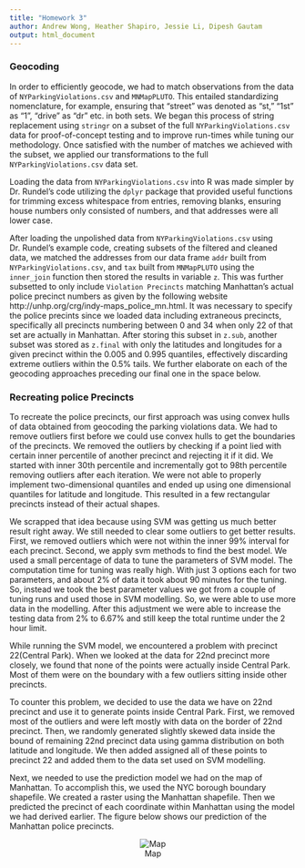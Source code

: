 ```yaml
---
title: "Homework 3"
author: Andrew Wong, Heather Shapiro, Jessie Li, Dipesh Gautam
output: html_document
---
```



### Geocoding
In order to efficiently geocode, we had to match observations from the data of `NYParkingViolations.csv` and `MNMapPLUTO`. This entailed standardizing nomenclature, for example, ensuring that "street" was denoted as "st," "1st" as "1", "drive" as "dr" etc. in both sets. We began this process of string replacement using `stringr` on a subset of the full `NYParkingViolations.csv` data for proof-of-concept testing and to improve run-times while tuning our methodology. Once satisfied with the number of matches we achieved with the subset, we applied our transformations to the full `NYParkingViolations.csv` data set. 

Loading the data from `NYParkingViolations.csv` into R was made simpler by Dr. Rundel's code utilizing the `dplyr` package that provided useful functions for trimming excess whitespace from entries, removing blanks, ensuring house numbers only consisted of numbers, and that addresses were all lower case. 

After loading the unpolished data from `NYParkingViolations.csv` using Dr. Rundel's example code, creating subsets of the filtered and cleaned data, we matched the addresses from our data frame `addr` built from `NYParkingViolations.csv`, and `tax` built from `MNMapPLUTO` using the `inner_join` function then stored the results in variable `z`. This was further subsetted to only include `Violation Precincts` matching Manhattan's actual police precinct numbers as given by the following website http://unhp.org/crg/indy-maps_police_mn.html. It was necessary to specify the police precints since we loaded data including extraneous precincts, specifically all precincts numbering between 0 and 34 when only 22 of that set are actually in Manhattan. After storing this subset in `z.sub`, another subset was stored as `z.final` with only the latitudes and longitudes for a given precinct within the 0.005 and 0.995 quantiles, effectively discarding extreme outliers within the 0.5% tails. We further elaborate on each of the geocoding approaches preceding our final one in the space below.

### Recreating police Precincts

To recreate the police precincts, our first approach was using convex hulls of data obtained from geocoding the parking violations data. We had to remove outliers first before we could use convex hulls to get the boundaries of the precincts. We removed the outliers by checking if a point lied with certain inner percentile of another precinct and rejecting it if it did. We started with inner 30th percentile and incrementally got to 98th percentile removing outliers after each iteration. We were not able to properly implement two-dimensional quantiles and ended up using one dimensional quantiles for latitude and longitude. This resulted in a few rectangular precincts instead of their actual shapes.

We scrapped that idea because using SVM was getting us much better result right away.
We still needed to clear some outliers to get better results. First, we removed outliers which were not within the inner 99% interval for each precinct. Second, we apply svm methods to find the best model. We used a small percentage of data to tune the parameters of SVM model. The computation time for tuning was really high. With just 3 options each for two parameters, and about 2% of data it took about 90 minutes for the tuning. So, instead we took the best parameter values we got from a couple of tuning runs and used those in SVM modelling. So, we were able to use more data in the modelling. After this adjustment we were able to increase the testing data from 2% to 6.67% and still keep the total runtime under the 2 hour limit.

While running the SVM model, we encountered a problem with precinct 22(Central Park). When we looked at the data for 22nd precinct more closely, we found that none of the points were actually inside Central Park. Most of them were on the boundary with a few outliers sitting inside other precincts.

To counter this problem, we decided to use the data we have on 22nd precinct and use it to generate points inside Central Park. First, we removed most of the outliers and were left mostly with data on the border of 22nd precinct. Then, we randomly generated slightly skewed data inside the bound of remaining 22nd precinct data using gamma distribution on both latitude and longitude. We then added assigned all of these points to precinct 22 and added them to the data set used on SVM modelling.

Next, we needed to use the prediction model we had on the map of Manhattan. To accomplish this, we used the NYC borough boundary shapefile. We created a raster using the Manhattan shapefile. Then we predicted the precinct of each coordinate within Manhattan using the model we had derived earlier. The figure below shows our prediction of the Manhattan police precincts.

<div style="text-align:center">
![Map](plot.png)
</div>
